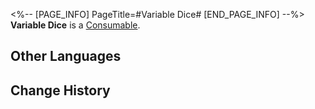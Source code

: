 <%-- [PAGE_INFO]
PageTitle=#Variable Dice#
[END_PAGE_INFO] --%>
{{Item Infobox
|id          = 238
|image       = Item Variable Dice.png{{subst:void|<!--$UPLOAD:<<SpriteOutput/ItemFigures/238.png>-<Item Variable Dice.png>-<Item Icons>>-->}}
|type        = Consumable
|invCategory = Valuables
|rarity      = 5
|effect      = 
|description = Use to re-assign the upgrade counts for Subsidiary Stats of fully-enhanced 5-star Relics and randomize their values.
|source1     = [[Nameless Honor]]
|source2     = [[Omni-Synthesizer]] &mdash; Material Synthesis
}}
{{Description|A die formed from probability spins alone in the void. The bundled uncertainty ignites and goes out like the birth and death of stars. The universe is filled with variables. If even stars have a chance at resurrection, then what say a Relic?<br /><br />''"Attention: Hazardous variable. Be mindful when you roll the die. If you are not careful, a treasure could turn to trash."''}}
'''Variable Dice''' is a [[Consumable]].

==Other Languages==
{{Other Languages
|en   = Variable Dice
|zhs  = 变量骰子
|zht  = 變數骰子
|ja   = 変数サイコロ
|ko   = 변수 주사위
|es   = Dado variable
|fr   = Dé variable
|ru   = Кость вероятностей
|th   = Variable Dice
|vi   = Xúc Xắc Biến Số
|de   = Variabler Würfel
|id   = Variable Dice
|pt   = Dado Variável
}}

==Change History==
{{Change History|3.0}}